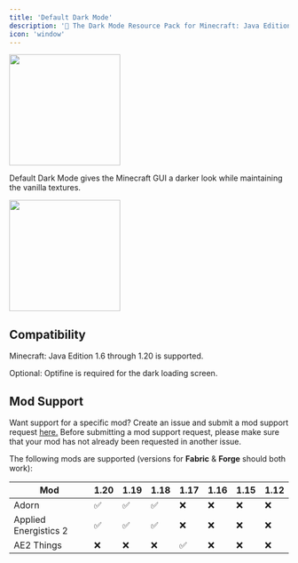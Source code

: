 ```yaml
---
title: 'Default Dark Mode'
description: '🌙 The Dark Mode Resource Pack for Minecraft: Java Edition'
icon: 'window'
---
```


<img height="200" noZoom src="/images/ddm-banner.png" />

Default Dark Mode gives the Minecraft GUI a darker look while maintaining the vanilla textures.

<a href="https://darkomizer.com/" target="_blank">
  <img height="200" noZoom src="/images/ddm-darkomizer.png" />
</a>

## Compatibility

Minecraft: Java Edition 1.6 through 1.20 is supported.

Optional: Optifine is required for the dark loading screen.

## Mod Support
Want support for a specific mod? Create an issue and submit a mod support request [here.](https://github.com/nebuIr/Default-Dark-Mode/issues/new/choose)
Before submitting a mod support request, please make sure that your mod has not already been requested in another issue.

The following mods are supported (versions for **Fabric** & **Forge** should both work):

| Mod      | 1.20 | 1.19 | 1.18 | 1.17 | 1.16 | 1.15 | 1.12 |
| -------- | -----|------|------|------|------|------|------|
| Adorn    | ✅  |  ✅  |  ✅ |  ❌  |  ❌  |  ❌ | ❌  |
| Applied Energistics 2    | ✅  |  ✅  |  ✅ |  ❌  |  ❌  |  ❌ | ❌  |
| AE2 Things  |  ❌    |  ❌    |   ❌   |  ✅    |   ❌   |  ❌   | ❌    |
